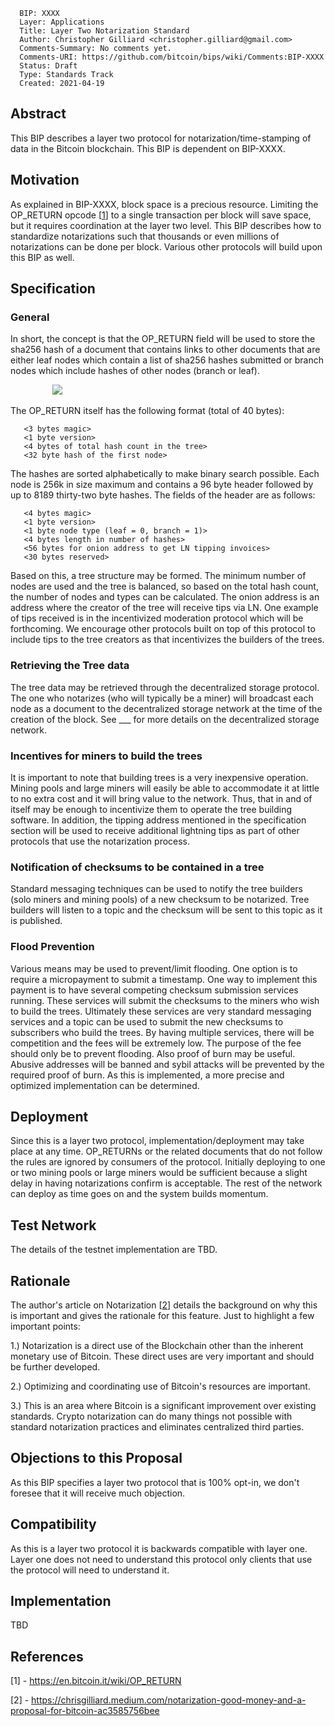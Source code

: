 <pre>
  BIP: XXXX
  Layer: Applications
  Title: Layer Two Notarization Standard
  Author: Christopher Gilliard <christopher.gilliard@gmail.com>
  Comments-Summary: No comments yet.
  Comments-URI: https://github.com/bitcoin/bips/wiki/Comments:BIP-XXXX
  Status: Draft
  Type: Standards Track
  Created: 2021-04-19
</pre>

==Abstract==

This BIP describes a layer two protocol for notarization/time-stamping of data in the Bitcoin blockchain. This BIP is dependent on BIP-XXXX.

==Motivation==

As explained in BIP-XXXX, block space is a precious resource. Limiting the OP_RETURN opcode [<a href="#references">1</a>] to a single transaction per block will save space, but it requires coordination at the layer two level. This BIP describes how to standardize notarizations such that thousands or even millions of notarizations can be done per block. Various other protocols will build upon this BIP as well.

==Specification==

===General===

In short, the concept is that the OP_RETURN field will be used to store the sha256 hash of a document that contains links to other documents that are either leaf nodes which contain a list of sha256 hashes submitted or branch nodes which include hashes of other nodes (branch or leaf).

&nbsp;&nbsp;&nbsp;&nbsp;&nbsp;&nbsp;&nbsp;&nbsp;&nbsp;&nbsp;&nbsp;&nbsp;&nbsp;&nbsp;&nbsp;&nbsp;&nbsp;<img src="bip-XXXX/diagram1.png">

The OP_RETURN itself has the following format (total of 40 bytes):

    <3 bytes magic>
    <1 byte version>
    <4 bytes of total hash count in the tree>
    <32 byte hash of the first node>

The hashes are sorted alphabetically to make binary search possible. Each node is 256k in size maximum and contains a 96 byte header followed by up to 8189 thirty-two byte hashes. The fields of the header are as follows:

    <4 bytes magic>
    <1 byte version>
    <1 byte node type (leaf = 0, branch = 1)>
    <4 bytes length in number of hashes>
    <56 bytes for onion address to get LN tipping invoices>
    <30 bytes reserved>

Based on this, a tree structure may be formed. The minimum number of nodes are used and the tree is balanced, so based on the total hash count, the number of nodes and types can be calculated. The onion address is an address where the creator of the tree will receive tips via LN. One example of tips received is in the incentivized moderation protocol which will be forthcoming. We encourage other protocols built on top of this protocol to include tips to the tree creators as that incentivizes the builders of the trees.

===Retrieving the Tree data===

The tree data may be retrieved through the decentralized storage protocol. The one who notarizes (who will typically be a miner) will broadcast each node as a document to the decentralized storage network at the time of the creation of the block. See ___ for more details on the decentralized storage network.

===Incentives for miners to build the trees===

It is important to note that building trees is a very inexpensive operation. Mining pools and large miners will easily be able to accommodate it at little to no extra cost and it will bring value to the network. Thus, that in and of itself may be enough to incentivize them to operate the tree building software. In addition, the tipping address mentioned in the specification section will be used to receive additional lightning tips as part of other protocols that use the notarization process.

===Notification of checksums to be contained in a tree===

Standard messaging techniques can be used to notify the tree builders (solo miners and mining pools) of a new checksum to be notarized. Tree builders will listen to a topic and the checksum will be sent to this topic as it is published.

===Flood Prevention===

Various means may be used to prevent/limit flooding. One option is to require a micropayment to submit a timestamp. One way to implement this payment is to have several competing checksum submission services running. These services will submit the checksums to the miners who wish to build the trees. Ultimately these services are very standard messaging services and a topic can be used to submit the new checksums to subscribers who build the trees. By having multiple services, there will be competition and the fees will be extremely low. The purpose of the fee should only be to prevent flooding. Also proof of burn may be useful. Abusive addresses will be banned and sybil attacks will be prevented by the required proof of burn. As this is implemented, a more precise and optimized implementation can be determined.

==Deployment==

Since this is a layer two protocol, implementation/deployment may take place at any time. OP_RETURNs or the related documents that do not follow the rules are ignored by consumers of the protocol. Initially deploying to one or two mining pools or large miners would be sufficient because a slight delay in having notarizations confirm is acceptable. The rest of the network can deploy as time goes on and the system builds momentum.

==Test Network==

The details of the testnet implementation are TBD.

==Rationale==

The author's article on Notarization [<a href="#references">2</a>] details the background on why this is important and gives the rationale for this feature. Just to highlight a few important points:

1.) Notarization is a direct use of the Blockchain other than the inherent monetary use of Bitcoin. These direct uses are very important and should be further developed.

2.) Optimizing and coordinating use of Bitcoin's resources are important.

3.) This is an area where Bitcoin is a significant improvement over existing standards. Crypto notarization can do many things not possible with standard notarization practices and eliminates centralized third parties.

==Objections to this Proposal==

As this BIP specifies a layer two protocol that is 100% opt-in, we don't foresee that it will receive much objection.

==Compatibility==

As this is a layer two protocol it is backwards compatible with layer one. Layer one does not need to understand this protocol only clients that use the protocol will need to understand it.

==Implementation==

TBD

==References==

[1] - https://en.bitcoin.it/wiki/OP_RETURN

[2] - https://chrisgilliard.medium.com/notarization-good-money-and-a-proposal-for-bitcoin-ac3585756bee

